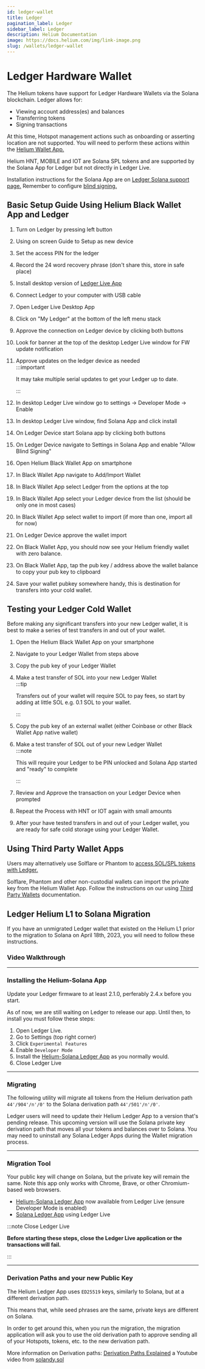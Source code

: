 ```yaml
---
id: ledger-wallet
title: Ledger
pagination_label: Ledger
sidebar_label: Ledger
description: Helium Documentation
image: https://docs.helium.com/img/link-image.png
slug: /wallets/ledger-wallet
---
```



# Ledger Hardware Wallet

The Helium tokens have support for Ledger Hardware Wallets via the Solana blockchain. Ledger allows
for:

- Viewing account address(es) and balances
- Transferring tokens
- Signing transactions

At this time, Hotspot management actions such as onboarding or asserting location are not supported.
You will need to perform these actions within the
[Helium Wallet App.](https://docs.helium.com/wallets/helium-wallet-app)

Helium HNT, MOBILE and IOT are Solana SPL tokens and are supported by the Solana App for Ledger but
not directly in Ledger Live.

Installation instructions for the Solana App are on
[Ledger Solana support page.](https://support.ledger.com/article/360016265659-zd) Remember to
configure [blind signing.](https://support.ledger.com/article/4499092909085-zd)

## Basic Setup Guide Using Helium Black Wallet App and Ledger

1. Turn on Ledger by pressing left button
2. Using on screen Guide to Setup as new device
3. Set the access PIN for the ledger
4. Record the 24 word recovery phrase (don't share this, store in safe place)
5. Install desktop version of [Ledger Live App](https://www.ledger.com/ledger-live)
6. Connect Ledger to your computer with USB cable
7. Open Ledger Live Desktop App
8. Click on "My Ledger" at the bottom of the left menu stack
9. Approve the connection on Ledger device by clicking both buttons
10. Look for banner at the top of the desktop Ledger Live window for FW update notification
11. Approve updates on the ledger device as needed  
    :::important

    It may take multiple serial updates to get your Ledger up to date.

    :::

12. In desktop Ledger Live window go to settings -> Developer Mode -> Enable
13. In desktop Ledger Live window, find Solana App and click install
14. On Ledger Device start Solana app by clicking both buttons
15. On Ledger Device navigate to Settings in Solana App and enable "Allow Blind Signing"
16. Open Helium Black Wallet App on smartphone
17. In Black Wallet App navigate to Add/Import Wallet
18. In Black Wallet App select Ledger from the options at the top
19. In Black Wallet App select your Ledger device from the list (should be only one in most cases)
20. In Black Wallet App select wallet to import (if more than one, import all for now)
21. On Ledger Device approve the wallet import
22. On Black Wallet App, you should now see your Helium friendly wallet with zero balance.
23. On Black Wallet App, tap the pub key / address above the wallet balance to copy your pub key to
    clipboard
24. Save your wallet pubkey somewhere handy, this is destination for transfers into your cold
    wallet.

## Testing your Ledger Cold Wallet

Before making any significant transfers into your new Ledger wallet, it is best to make a series of
test transfers in and out of your wallet.

1. Open the Helium Black Wallet App on your smartphone
2. Navigate to your Ledger Wallet from steps above
3. Copy the pub key of your Ledger Wallet
4. Make a test transfer of SOL into your new Ledger Wallet  
   :::tip

   Transfers out of your wallet will require SOL to pay fees, so start by adding at little SOL e.g.
   0.1 SOL to your wallet.

   :::

5. Copy the pub key of an external wallet (either Coinbase or other Black Wallet App native wallet)
6. Make a test transfer of SOL out of your new Ledger Wallet  
   :::note

   This will require your Ledger to be PIN unlocked and Solana App started and "ready" to complete

   :::

7. Review and Approve the transaction on your Ledger Device when prompted
8. Repeat the Process with HNT or IOT again with small amounts
9. After your have tested transfers in and out of your Ledger wallet, you are ready for safe cold
   storage using your Ledger Wallet.

## Using Third Party Wallet Apps

Users may alternatively use Solflare or Phantom to
[access SOL/SPL tokens with Ledger.](https://support.ledger.com/article/7723954701469-zd)

Solflare, Phantom and other non-custodial wallets can import the private key from the Helium Wallet
App. Follow the instructions on our using
[Third Party Wallets](https://docs.helium.com/wallets/third-party-wallets#importing-helium-accounts-into-solana-wallets)
documentation.

## Ledger Helium L1 to Solana Migration

If you have an unmigrated Ledger wallet that existed on the Helium L1 prior to the migration to
Solana on April 18th, 2023, you will need to follow these instructions.

### Video Walkthrough


<YouTube youTubeId="Sl7UBStRmpA" />

---

### Installing the Helium-Solana App

Update your Ledger firmware to at least 2.1.0, perferably 2.4.x before you start.

As of now, we are still waiting on Ledger to release our app. Until then, to install you must follow
these steps:

1. Open Ledger Live.
2. Go to Settings (top right corner)
3. Click `Experimental Features`
4. Enable `Developer Mode`
5. Install the [Helium-Solana Ledger App](https://github.com/helium/app-helium-solana) as you
   normally would.
6. Close Ledger Live

---

### Migrating

The following utility will migrate all tokens from the Helium derivation path `44'/904'/n'/0'` to
the Solana derivation path `44'/501'/n'/0'`.

Ledger users will need to update their Helium Ledger App to a version that's pending release. This
upcoming version will use the Solana private key derivation path that moves all your tokens and
balances over to Solana. You may need to uninstall any Solana Ledger Apps during the Wallet
migration process.

---

### Migration Tool

Your public key will change on Solana, but the private key will remain the same. Note this app only
works with Chrome, Brave, or other Chromium-based web browsers.

- [Helium-Solana Ledger App](https://github.com/helium/app-helium-solana) now available from Ledger
  Live (ensure Developer Mode is enabled)
- [Solana Ledger App](https://support.ledger.com/article/360016265659-zd) using Ledger Live

:::note Close Ledger Live

**Before starting these steps, close the Ledger Live application or the transactions will fail.**

:::


<LedgerMigration />

---

### Derivation Paths and your new Public Key

The Helium Ledger App uses `ED25519` keys, similarly to Solana, but at a different derivation path.

This means that, while seed phrases are the same, private keys are different on Solana.

In order to get around this, when you run the migration, the migration application will ask you to
use the old derivation path to approve sending all of your Hotspots, tokens, etc. to the new
derivation path.

More information on Derivation paths:
[Derivation Paths Explained](https://www.youtube.com/watch?v=9_9IObnJdEY) a Youtube video from
[solandy.sol](https://www.youtube.com/@Solandy)
